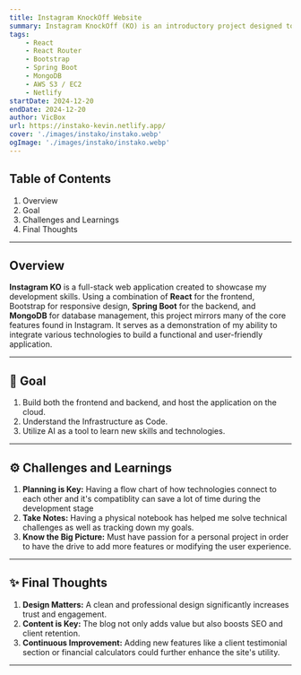 ```yaml
---
title: Instagram KnockOff Website
summary: Instagram KnockOff (KO) is an introductory project designed to demonstrate my full-stack development skills. Built using React, Bootstrap, Spring Boot, and MongoDB, this website incorporates several features inspired by Instagram.   
tags:
    - React
    - React Router
    - Bootstrap
    - Spring Boot
    - MongoDB
    - AWS S3 / EC2
    - Netlify
startDate: 2024-12-20
endDate: 2024-12-20
author: VicBox
url: https://instako-kevin.netlify.app/
cover: './images/instako/instako.webp'
ogImage: './images/instako/instako.webp'
---
```


## Table of Contents
1. Overview
2. Goal
3. Challenges and Learnings
4. Final Thoughts

---

## Overview
**Instagram KO** is a full-stack web application created to showcase my development skills. Using a combination of **React** for the frontend, Bootstrap for responsive design, **Spring Boot** for the backend, and **MongoDB** for database management, this project mirrors many of the core features found in Instagram. It serves as a demonstration of my ability to integrate various technologies to build a functional and user-friendly application.

---

## 🎯 Goal
1. Build both the frontend and backend, and host the application on the cloud.
2. Understand the Infrastructure as Code.
3. Utilize AI as a tool to learn new skills and technologies.

---

## ⚙️ Challenges and Learnings
1. **Planning is Key:** Having a flow chart of how technologies connect to each other and it's compatiblity can save a lot of time during the development stage
2. **Take Notes:** Having a physical notebook has helped me solve technical challenges as well as tracking down my goals.
3. **Know the Big Picture:** Must have passion for a personal project in order to have the drive to add more features or modifying the user experience. 

---

## ✨ Final Thoughts
1. **Design Matters:** A clean and professional design significantly increases trust and engagement.
2. **Content is Key:** The blog not only adds value but also boosts SEO and client retention.
3. **Continuous Improvement:** Adding new features like a client testimonial section or financial calculators could further enhance the site's utility.

---
